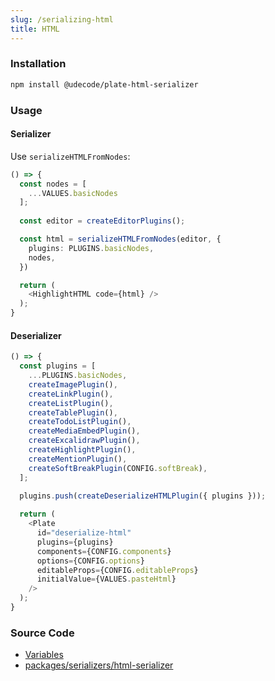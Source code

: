 ```yaml
---
slug: /serializing-html
title: HTML
---
```


### Installation

```bash npm2yarn
npm install @udecode/plate-html-serializer
```

### Usage

#### Serializer

Use `serializeHTMLFromNodes`:

```ts live
() => {
  const nodes = [
    ...VALUES.basicNodes
  ];
  
  const editor = createEditorPlugins();

  const html = serializeHTMLFromNodes(editor, {
    plugins: PLUGINS.basicNodes,
    nodes,
  })

  return (
    <HighlightHTML code={html} />
  );
}
```

#### Deserializer

```ts live
() => {
  const plugins = [
    ...PLUGINS.basicNodes,
    createImagePlugin(),
    createLinkPlugin(),
    createListPlugin(),
    createTablePlugin(),
    createTodoListPlugin(),
    createMediaEmbedPlugin(),
    createExcalidrawPlugin(),
    createHighlightPlugin(),
    createMentionPlugin(),
    createSoftBreakPlugin(CONFIG.softBreak),
  ];
    
  plugins.push(createDeserializeHTMLPlugin({ plugins }));

  return (
    <Plate
      id="deserialize-html"
      plugins={plugins}
      components={CONFIG.components}
      options={CONFIG.options}
      editableProps={CONFIG.editableProps}
      initialValue={VALUES.pasteHtml}
    />
  );
}
```

### Source Code

- [Variables](https://github.com/udecode/plate/blob/main/docs/src/live/live.tsx)
- [packages/serializers/html-serializer](https://github.com/udecode/plate/tree/main/packages/serializers/html-serializer/src)
